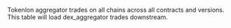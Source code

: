 Tokenlon aggregator trades on all chains across all contracts and versions. This table will load dex_aggregator trades downstream.
